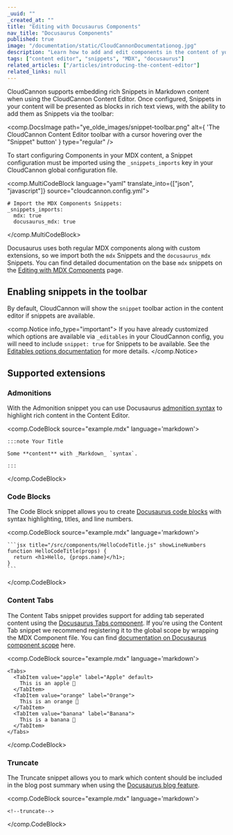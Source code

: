 ```yaml
---
_uuid: ""
_created_at: ""
title: "Editing with Docusaurus Components"
nav_title: "Docusaurus Components"
published: true
image: "/documentation/static/CloudCannonDocumentationog.jpg"
description: "Learn how to add and edit components in the content of your Docusaurus website via CloudCannon."
tags: ["content editor", "snippets", "MDX", "docusaurus"]
related_articles: ["/articles/introducing-the-content-editor"]
related_links: null
---
```


CloudCannon supports embedding rich Snippets in Markdown content when using the CloudCannon Content Editor. Once configured, Snippets in your content will be presented as blocks in rich text views, with the ability to add them as Snippets via the toolbar:

<comp.DocsImage
  path="ye_olde_images/snippet-toolbar.png"
  alt={
    'The CloudCannon Content Editor toolbar with a cursor hovering over the "Snippet" button'
  }
  type="regular"
/>

To start configuring Components in your MDX content, a Snippet configuration must be imported using the `_snippets_imports` key in your CloudCannon global configuration file.

<comp.MultiCodeBlock language="yaml" translate_into={["json", "javascript"]} source="cloudcannon.config.yml">
```
# Import the MDX Components Snippets:
_snippets_imports:
  mdx: true
  docusaurus_mdx: true

```
</comp.MultiCodeBlock>

Docusaurus uses both regular MDX components along with custom extensions, so we import both the `mdx` Snippets and the `docusaurus_mdx` Snippets. You can find detailed documentation on the base `mdx` snippets on the [Editing with MDX Components](/documentation/articles/editing-with-mdx-components/) page.

## Enabling snippets in the toolbar
By default, CloudCannon will show the `snippet` toolbar action in the content editor if snippets are available.

<comp.Notice info_type="important">
  If you have already customized which options are available via `_editables` in your CloudCannon config, you will need to include `snippet: true` for Snippets to be available. See the [Editables options documentation](/documentation/articles/defining-editable-regions-in-your-html/#options) for more details.
</comp.Notice>

## Supported extensions

### Admonitions

With the Admonition snippet you can use Docusaurus [admonition syntax](https://docusaurus.io/docs/markdown-features/admonitions) to highlight rich content in the Content Editor.

<comp.CodeBlock source="example.mdx" language='markdown'>
```
:::note Your Title

Some **content** with _Markdown_ `syntax`.

:::
```
</comp.CodeBlock>

### Code Blocks

The Code Block snippet allows you to create [Docusaurus code blocks](https://docusaurus.io/docs/markdown-features/code-blocks) with syntax highlighting, titles, and line numbers.

<comp.CodeBlock source="example.mdx" language='markdown'>
````
```jsx title="/src/components/HelloCodeTitle.js" showLineNumbers
function HelloCodeTitle(props) {
  return <h1>Hello, {props.name}</h1>;
}
```
````
</comp.CodeBlock>

### Content Tabs

The Content Tabs snippet provides support for adding tab seperated content using the [Docusaurus Tabs component](https://docusaurus.io/docs/markdown-features/tabs). If you're using
the Content Tab snippet we recommend registering it to the global scope by wrapping the MDX Component file.
You can find [documentation on Docusaurus component scope](https://docusaurus.io/docs/markdown-features/react#mdx-component-scope) here.

<comp.CodeBlock source="example.mdx" language='markdown'>
```
<Tabs>
  <TabItem value="apple" label="Apple" default>
    This is an apple 🍎
  </TabItem>
  <TabItem value="orange" label="Orange">
    This is an orange 🍊
  </TabItem>
  <TabItem value="banana" label="Banana">
    This is a banana 🍌
  </TabItem>
</Tabs>
```
</comp.CodeBlock>

### Truncate

The Truncate snippet allows you to mark which content should be included in the blog post summary when using the [Docusaurus blog feature](https://docusaurus.io/docs/blog).

<comp.CodeBlock source="example.mdx" language='markdown'>
```
<!--truncate-->
```
</comp.CodeBlock>
